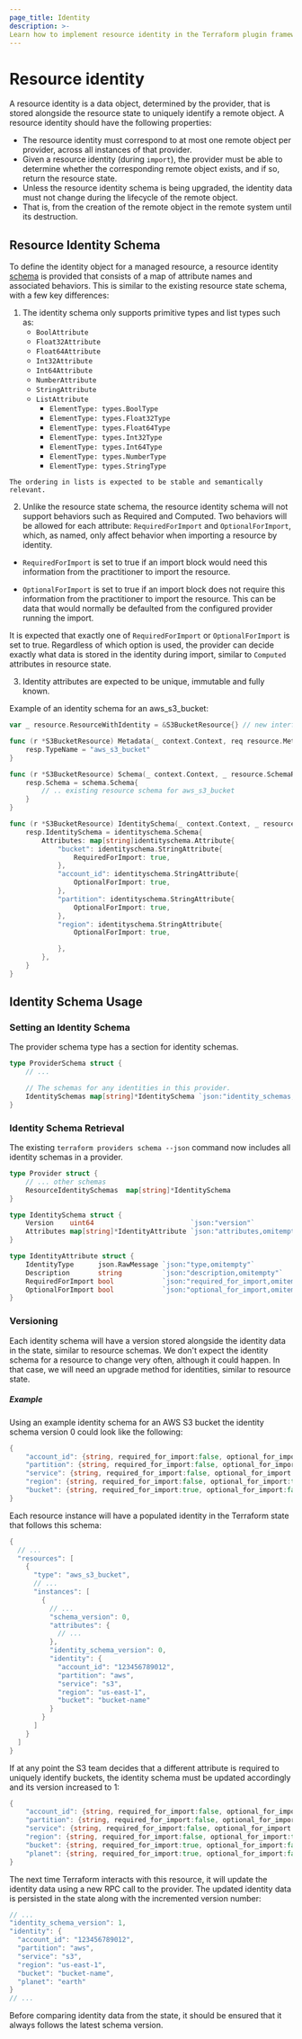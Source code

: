 ```yaml
---
page_title: Identity
description: >-
Learn how to implement resource identity in the Terraform plugin framework.
---
```


# Resource identity

A resource identity is a data object, determined by the provider, that is stored alongside the resource state to uniquely identify a remote object. A resource identity should have the following properties:
- The resource identity must correspond to at most one remote object per provider, across all instances of that provider.
- Given a resource identity (during `import`), the provider must be able to determine whether the corresponding remote object exists, and if so, return the resource state.
- Unless the resource identity schema is being upgraded, the identity data must not change during the lifecycle of the remote object.
- That is, from the creation of the remote object in the remote system until its destruction.

## Resource Identity Schema

To define the identity object for a managed resource, a resource identity [schema](/terraform/plugin/framework/handling-data/schemas) is provided that consists of a map of attribute names and associated behaviors. This is similar to the existing resource state schema, with a few key differences:

1. The identity schema only supports primitive types and list types such as:
    - `BoolAttribute`
    - `Float32Attribute`
    - `Float64Attribute`
    - `Int32Attribute`
    - `Int64Attribute`
    - `NumberAttribute`
    - `StringAttribute`
    - `ListAttribute`
        - `ElementType: types.BoolType`
        - `ElementType: types.Float32Type`
        - `ElementType: types.Float64Type`
        - `ElementType: types.Int32Type`
        - `ElementType: types.Int64Type`
        - `ElementType: types.NumberType`
        - `ElementType: types.StringType`

<Note>

    The ordering in lists is expected to be stable and semantically relevant.

</Note>

2. Unlike the resource state schema, the resource identity schema will not support behaviors such as Required and Computed. Two behaviors will be allowed for each attribute: `RequiredForImport` and `OptionalForImport`, which, as named, only affect behavior when importing a resource by identity.
 - `RequiredForImport` is set to true if an import block would need this information from the practitioner to import the resource.

  - `OptionalForImport` is set to true if an import block does not require this information from the practitioner to import the resource. This can be data that would normally be defaulted from the configured provider running the import.

It is expected that exactly one of `RequiredForImport` or `OptionalForImport` is set to true. Regardless of which option is used, the provider can decide exactly what data is stored in the identity during import, similar to `Computed` attributes in resource state.

3. Identity attributes are expected to be unique, immutable and fully known.

Example of an identity schema for an aws_s3_bucket:
```go
var _ resource.ResourceWithIdentity = &S3BucketResource{} // new interface

func (r *S3BucketResource) Metadata(_ context.Context, req resource.MetadataRequest, resp *resource.MetadataResponse) {
	resp.TypeName = "aws_s3_bucket"
}

func (r *S3BucketResource) Schema(_ context.Context, _ resource.SchemaRequest, resp *resource.SchemaResponse) {
	resp.Schema = schema.Schema{
		// .. existing resource schema for aws_s3_bucket
	}
}

func (r *S3BucketResource) IdentitySchema(_ context.Context, _ resource.IdentitySchemaRequest, resp *resource.IdentitySchemaResponse) {
	resp.IdentitySchema = identityschema.Schema{
		Attributes: map[string]identityschema.Attribute{
			"bucket": identityschema.StringAttribute{
				RequiredForImport: true,
			},
			"account_id": identityschema.StringAttribute{
				OptionalForImport: true,
			},
			"partition": identityschema.StringAttribute{
				OptionalForImport: true,
			},
			"region": identityschema.StringAttribute{
				OptionalForImport: true,

			},
		},
	}
}
```

## Identity Schema Usage

### Setting an Identity Schema

The provider schema type has a section for identity schemas.

```go
type ProviderSchema struct {
	// ...

	// The schemas for any identities in this provider.
	IdentitySchemas map[string]*IdentitySchema `json:"identity_schemas,omitempty"`
}
```

### Identity Schema Retrieval

The existing `terraform providers schema --json` command now includes all identity schemas in a provider.

```go
type Provider struct {
    // ... other schemas
    ResourceIdentitySchemas  map[string]*IdentitySchema                 `json:"resource_identity_schemas,omitempty"`
}

type IdentitySchema struct {
    Version    uint64                        `json:"version"`
    Attributes map[string]*IdentityAttribute `json:"attributes,omitempty"`
}

type IdentityAttribute struct {
    IdentityType      json.RawMessage `json:"type,omitempty"`
    Description       string          `json:"description,omitempty"`
    RequiredForImport bool            `json:"required_for_import,omitempty"`
    OptionalForImport bool            `json:"optional_for_import,omitempty"`
}
```

### Versioning
Each identity schema will have a version stored alongside the identity data in the state, similar to resource schemas. We don't expect the identity schema for a resource to change very often, although it could happen. In that case, we will need an upgrade method for identities, similar to resource state.

##### Example
Using an example identity schema for an AWS S3 bucket the identity schema version 0 could look like the following:
```go
{
    "account_id": {string, required_for_import:false, optional_for_import:true},
    "partition": {string, required_for_import:false, optional_for_import:true},
    "service": {string, required_for_import:false, optional_for_import:true},
    "region": {string, required_for_import:false, optional_for_import:true},
    "bucket": {string, required_for_import:true, optional_for_import:false},
}
```

Each resource instance will have a populated identity in the Terraform state that follows this schema:
```go
{
  // ...
  "resources": [
    {
      "type": "aws_s3_bucket",
      // ...
      "instances": [
        {
          // ...
          "schema_version": 0,
          "attributes": {
            // ...
          },
          "identity_schema_version": 0,
          "identity": {
            "account_id": "123456789012",
            "partition": "aws",
            "service": "s3",
            "region": "us-east-1",
            "bucket": "bucket-name"
          }
        }
      ]
    }
  ]
}
```
If at any point the S3 team decides that a different attribute is required to uniquely identify buckets, the identity schema must be updated accordingly and its version increased to 1:

```go
{
    "account_id": {string, required_for_import:false, optional_for_import:true},
    "partition": {string, required_for_import:false, optional_for_import:true},
    "service": {string, required_for_import:false, optional_for_import:true},
    "region": {string, required_for_import:false, optional_for_import:true},
    "bucket": {string, required_for_import:true, optional_for_import:false},
    "planet": {string, required_for_import:true, optional_for_import:false},
}
```

The next time Terraform interacts with this resource, it will update the identity data using a new RPC call to the provider. The updated identity data is persisted in the state along with the incremented version number:
```go
// ...
"identity_schema_version": 1,
"identity": {
  "account_id": "123456789012",
  "partition": "aws",
  "service": "s3",
  "region": "us-east-1",
  "bucket": "bucket-name",
  "planet": "earth"
}
// ...
```
Before comparing identity data from the state, it should be ensured that it always follows the latest schema version.


